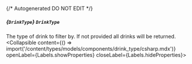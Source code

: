 {/* Autogenerated DO NOT EDIT  */}

##### *{`DrinkType`}* `DrinkType`
The type of drink to filter by. If not provided all drinks will be returned.
<Collapsible content={() => import('/content/types/models/components/drink_type/csharp.mdx')} openLabel={Labels.showProperties} closeLabel={Labels.hideProperties}>
</Collapsible>


